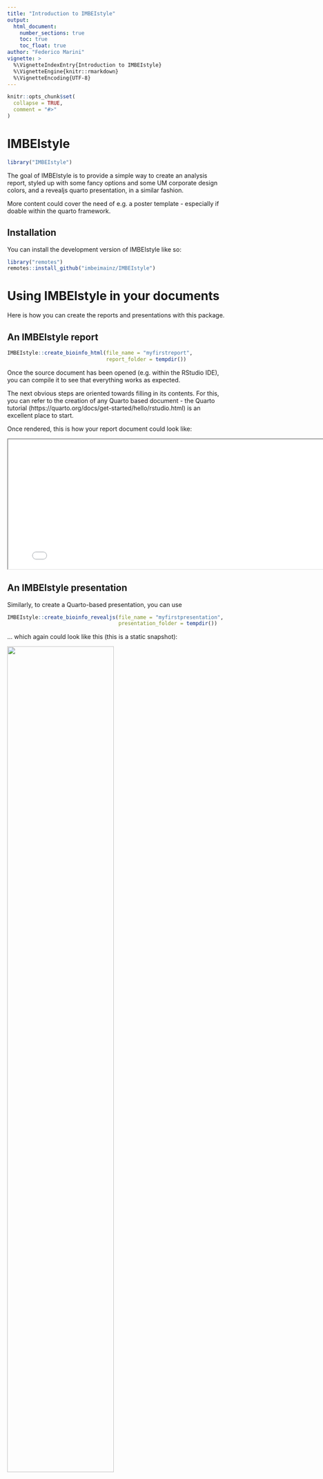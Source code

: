 ```yaml
---
title: "Introduction to IMBEIstyle"
output: 
  html_document:
    number_sections: true
    toc: true
    toc_float: true
author: "Federico Marini"
vignette: >
  %\VignetteIndexEntry{Introduction to IMBEIstyle}
  %\VignetteEngine{knitr::rmarkdown}
  %\VignetteEncoding{UTF-8}
---
```


```r
knitr::opts_chunk$set(
  collapse = TRUE,
  comment = "#>"
)
```

# IMBEIstyle

```r
library("IMBEIstyle")
```

The goal of IMBEIstyle is to provide a simple way to create an analysis report, styled
up with some fancy options and some UM corporate design colors, and a revealjs quarto
presentation, in a similar fashion.

More content could cover the need of e.g. a poster template - especially if doable 
within the quarto framework.

## Installation

You can install the development version of IMBEIstyle like so:

```r
library("remotes")
remotes::install_github("imbeimainz/IMBEIstyle")
```

# Using IMBEIstyle in your documents

Here is how you can create the reports and presentations with this package.

## An IMBEIstyle report

```r
IMBEIstyle::create_bioinfo_html(file_name = "myfirstreport",
                                report_folder = tempdir())
```

Once the source document has been opened (e.g. within the RStudio IDE), you can
compile it to see that everything works as expected.

The next obvious steps are oriented towards filling in its contents. 
For this, you can refer to the creation of any Quarto based document - the Quarto 
tutorial (https://quarto.org/docs/get-started/hello/rstudio.html) is an excellent
place to start.

Once rendered, this is how your report document could look like:

<iframe src="bioinfo-html-report-template.html" width=800 height=300></iframe>

## An IMBEIstyle presentation

Similarly, to create a Quarto-based presentation, you can use

```r
IMBEIstyle::create_bioinfo_revealjs(file_name = "myfirstpresentation",
                                    presentation_folder = tempdir())
```

... which again could look like this (this is a static snapshot):

<!-- <iframe src="./bioinfo-revealjs-presentation-template.html" width=800 height=300></iframe> -->

![](webshot_presentation.png){width=70%}

# How to further customize the looks of these documents

Some obvious spots to touch on would be

- an alternative font
- alternative sets of colors
- alternative or multiple output types

You can control these and more aspects from the yaml of the respective documents, and/or changing directly the associated `.scss` style files.

# Changes in the versions of the provided template documents

So far, this is the first iterations on these documents. 

In case newer versions are deployed, some notable changes can be reported in the content of this section.

# Session info {-}

```r
sessionInfo()
```

